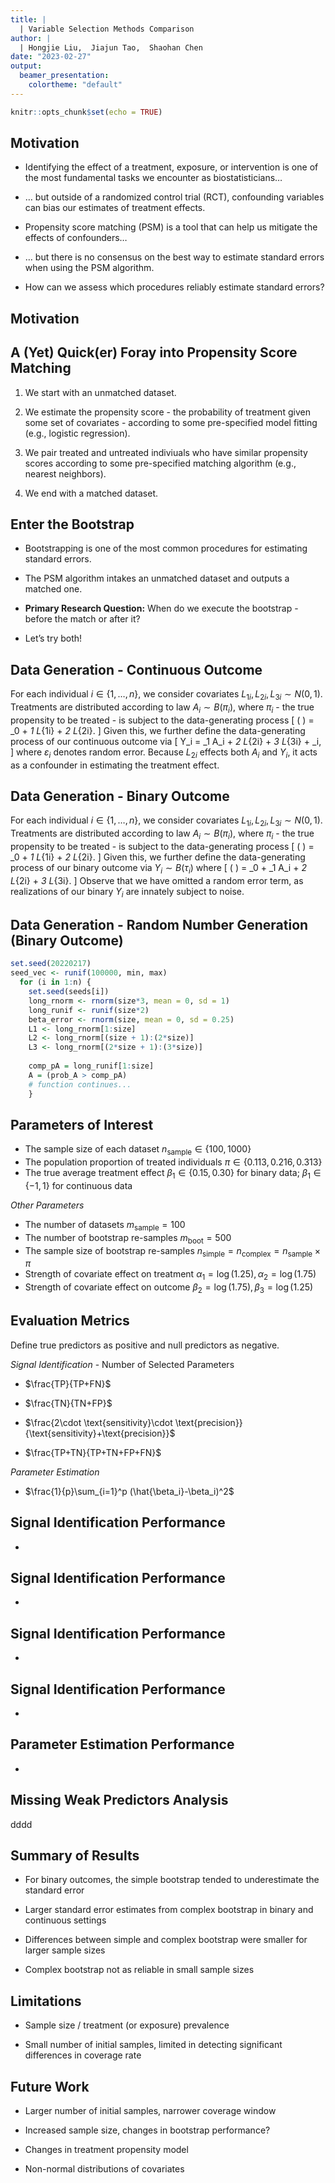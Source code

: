 ```yaml
---
title: |
  | Variable Selection Methods Comparison
author: |
  | Hongjie Liu,  Jiajun Tao,  Shaohan Chen
date: "2023-02-27"
output:
  beamer_presentation:
    colortheme: "default"
---
```


```r
knitr::opts_chunk$set(echo = TRUE)
```


## Motivation

- Identifying the effect of a treatment, exposure, or intervention is one of the most fundamental tasks we encounter as biostatisticians...
 
- ... but outside of a randomized control trial (RCT), confounding variables can bias our estimates of treatment effects.
 
- Propensity score matching (PSM) is a tool that can help us mitigate the effects of confounders...

- ... but there is no consensus on the best way to estimate standard errors when using the PSM algorithm.

- How can we assess which procedures reliably estimate standard errors?


## Motivation

\begin{center}
  A simulation study!
\end{center}


## A (Yet) Quick(er) Foray into Propensity Score Matching

(1) We start with an unmatched dataset.

(2) We estimate the propensity score - the probability of treatment given some set of covariates - according to some pre-specified model fitting (e.g., logistic regression).

(3) We pair treated and untreated indiviuals who have similar propensity scores according to some pre-specified matching algorithm (e.g., nearest neighbors).

(4) We end with a matched dataset.


## Enter the Bootstrap

- Bootstrapping is one of the most common procedures for estimating standard errors.

- The PSM algorithm intakes an unmatched dataset and outputs a matched one.

- __Primary Research Question:__ When do we execute the bootstrap - before the match or after it?

- Let's try both!


## Data Generation - Continuous Outcome

For each individual $i \in \{ 1, \ldots, n \}$, we consider covariates $L_{1i}, L_{2i}, L_{3i} \sim N(0, 1)$. Treatments are distributed according to law $A_i \sim B(\pi_i)$, where $\pi_i$ - the true propensity to be treated - is subject to the data-generating process
  \[
    \log \left( \frac{\pi_i}{1 - \pi_i} \right)
    = \alpha_0 + \alpha_1 L_{1i} + \alpha_2 L_{2i}.
  \]
Given this, we further define the data-generating process of our continuous outcome via
  \[ Y_i = \beta_1 A_i + \beta_2 L_{2i} + \beta_3 L_{3i} + \varepsilon_i, \]
where $\varepsilon_i$ denotes random error. Because $L_{2i}$ effects both $A_i$ and $Y_i$, it acts as a confounder in estimating the treatment effect.


## Data Generation - Binary Outcome

For each individual $i \in \{ 1, \ldots, n \}$, we consider covariates $L_{1i}, L_{2i}, L_{3i} \sim N(0, 1)$. Treatments are distributed according to law $A_i \sim B(\pi_i)$, where $\pi_i$ - the true propensity to be treated - is subject to the data-generating process
  \[
    \log \left( \frac{\pi_i}{1 - \pi_i} \right)
    = \alpha_0 + \alpha_1 L_{1i} + \alpha_2 L_{2i}.
  \]
Given this, we further define the data-generating process of our binary outcome via $Y_i \sim B(\tau_i)$ where
  \[
    \log \left( \frac{\tau_i}{1 - \tau_i} \right)
    = \beta_0 + \beta_1 A_i + \beta_2 L_{2i} + \beta_3 L_{3i}.
  \]
Observe that we have omitted a random error term, as realizations of our binary $Y_i$ are innately subject to noise.


## Data Generation - Random Number Generation (Binary Outcome)

```r
set.seed(20220217)
seed_vec <- runif(100000, min, max) 
  for (i in 1:n) {
    set.seed(seeds[i])
    long_rnorm <- rnorm(size*3, mean = 0, sd = 1)
    long_runif <- runif(size*2)
    beta_error <- rnorm(size, mean = 0, sd = 0.25)
    L1 <- long_rnorm[1:size]
    L2 <- long_rnorm[(size + 1):(2*size)]
    L3 <- long_rnorm[(2*size + 1):(3*size)]
    
    comp_pA = long_runif[1:size]
    A = (prob_A > comp_pA) 
    # function continues...
    }
```


## Parameters of Interest

- The sample size of each dataset $n_{\text{sample}} \in \{ 100, 1000 \}$
- The population proportion of treated individuals $\pi \in \{ 0.113, 0.216, 0.313 \}$
- The true average treatment effect $\beta_1 \in \{0.15, 0.30 \}$ for binary data; $\beta_1 \in \{-1, 1 \}$ for continuous data

_Other Parameters_

- The number of datasets $m_{\text{sample}} = 100$
- The number of bootstrap re-samples $m_{\text{boot}} = 500$
- The sample size of bootstrap re-samples $n_{\text{simple}} = n_{\text{complex}} = n_{\text{sample}}\times \pi$
- Strength of covariate effect on treatment $\alpha_1 = \log(1.25), \alpha_2 = \log(1.75)$
- Strength of covariate effect on outcome $\beta_2 = \log(1.75), \beta_3 = \log(1.25)$


## Evaluation Metrics

Define true predictors as positive and null predictors as negative.\par

_Signal Identification_
- \textbf{Complexity:} $\text{Number of Selected Parameters}$

- \textbf{Sensitivity:} $\frac{TP}{TP+FN}$

- \textbf{Specificity:} $\frac{TN}{TN+FP}$

- \textbf{F1-Score:} $\frac{2\cdot \text{sensitivity}\cdot \text{precision}}{\text{sensitivity}+\text{precision}}$

- \textbf{Accuracy:} $\frac{TP+TN}{TP+TN+FP+FN}$

_Parameter Estimation_

- \textbf{MSE:} $\frac{1}{p}\sum_{i=1}^p (\hat{\beta_i}-\beta_i)^2$


## Signal Identification Performance

- \textbf{Sensitivity}

## Signal Identification Performance

- \textbf{Specificity}

## Signal Identification Performance

- \textbf{F1-Score}

## Signal Identification Performance

- \textbf{Accuracy}


## Parameter Estimation Performance

- \textbf{MSE}



## Missing Weak Predictors Analysis

dddd

## Summary of Results

- For binary outcomes, the simple bootstrap tended to underestimate the standard error

- Larger standard error estimates from complex bootstrap in binary and continuous settings

- Differences between simple and complex bootstrap were smaller for larger sample sizes

- Complex bootstrap not as reliable in small sample sizes


## Limitations

- Sample size / treatment (or exposure) prevalence

- Small number of initial samples, limited in detecting significant differences in coverage rate


## Future Work

- Larger number of initial samples, narrower coverage window

- Increased sample size, changes in bootstrap performance?

- Changes in treatment propensity model

- Non-normal distributions of covariates